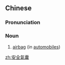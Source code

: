 ==Chinese==
{{zh-forms|s=安全气囊|type=22}}
{{zh-wp}}

===Pronunciation===
{{zh-pron
|m=ānquán qìnáng
|c=on1 cyun4 hei3 nong4
|cat=n
}}

===Noun===
{{zh-noun}}

# [[airbag]] (in [[automobile]]s)

[[zh:安全氣囊]]